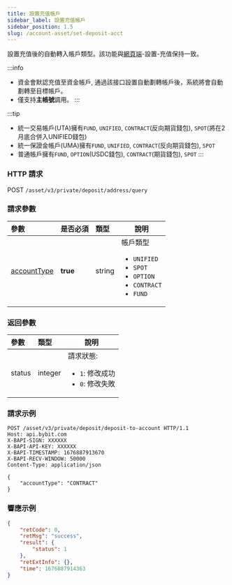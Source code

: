 ```yaml
---
title: 設置充值帳戶
sidebar_label: 設置充值帳戶
sidebar_position: 1.5
slug: /account-asset/set-deposit-acct
---
```

設置充值後的自動轉入帳戶類型。該功能與<a href="https://www.bybit.com/app/user/settings">網頁端</a>-設置-充值保持一致。

:::info
* 資金會默認充值至資金帳戶, 通過該接口設置自動劃轉帳戶後，系統將會自動劃轉至目標帳戶。
* 僅支持**主帳號**調用。
:::

:::tip
* 統一交易帳戶(UTA)擁有`FUND`, `UNIFIED`, `CONTRACT`(反向期貨錢包), `SPOT`(將在2月底合併入UNIFIED錢包)
* 統一保證金帳戶(UMA)擁有`FUND`, `UNIFIED`, `CONTRACT`(反向期貨錢包), `SPOT`
* 普通帳戶擁有`FUND`, `OPTION`(USDC錢包), `CONTRACT`(期貨錢包), `SPOT`
:::

### HTTP 請求
POST `/asset/v3/private/deposit/address/query`

### 請求參數
| 參數 | 是否必須 | 類型 | 說明|
|:----- |:-------|:-----|------ |
|[accountType](../enum#accounttype)|**true** | string |帳戶類型 <ul><li><code>UNIFIED</code></li><li><code>SPOT</code></li><li><code>OPTION</code></li><li><code>CONTRACT</code></li><li><code>FUND</code></li></ul>|

### 返回參數
| 參數 | 類型 | 說明|
|:----- |:-----|----- |
|status|integer |請求狀態: <ul><li>`1`: 修改成功</li><li>`0`: 修改失敗</li></ul>|

### 請求示例

```http
POST /asset/v3/private/deposit/deposit-to-account HTTP/1.1
Host: api.bybit.com
X-BAPI-SIGN: XXXXXX
X-BAPI-API-KEY: XXXXXX
X-BAPI-TIMESTAMP: 1676887913670
X-BAPI-RECV-WINDOW: 50000
Content-Type: application/json

{
    "accountType": "CONTRACT"
}
```

### 響應示例

```json
{
    "retCode": 0,
    "retMsg": "success",
    "result": {
        "status": 1
    },
    "retExtInfo": {},
    "time": 1676887914363
}
```